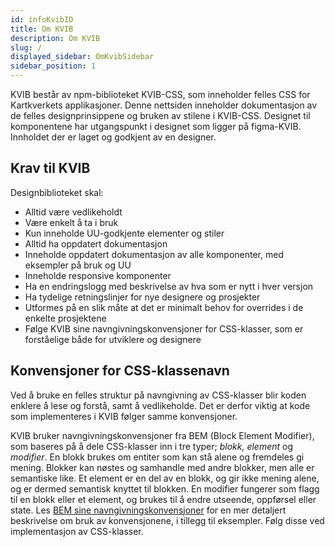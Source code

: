 ```yaml
---
id: infoKvibID
title: Om KVIB
description: Om KVIB
slug: /
displayed_sidebar: OmKvibSidebar
sidebar_position: 1
---
```


KVIB består av npm-biblioteket KVIB-CSS, som inneholder felles CSS for Kartkverkets applikasjoner.
Denne nettsiden inneholder dokumentasjon av de felles designprinsippene og bruken av stilene i KVIB-CSS. Designet til komponentene har utgangspunkt i designet som ligger på figma-KVIB. Innholdet der er laget og godkjent av en designer.

## Krav til KVIB

Designbiblioteket skal:

* Alltid være vedlikeholdt
* Være enkelt å ta i bruk
* Kun inneholde UU-godkjente elementer og stiler
* Alltid ha oppdatert dokumentasjon
* Inneholde oppdatert dokumentasjon av alle komponenter, med eksempler på bruk og UU
* Inneholde responsive komponenter
* Ha en endringslogg med beskrivelse av hva som er nytt i hver versjon
* Ha tydelige retningslinjer for nye designere og prosjekter
* Utformes på en slik måte at det er minimalt behov for overrides i de enkelte prosjektene
* Følge KVIB sine navngivningskonvensjoner for CSS-klasser, som er forståelige både for utviklere og designere


## Konvensjoner for CSS-klassenavn
Ved å bruke en felles struktur på navngivning av CSS-klasser blir koden enklere å lese og forstå, samt å vedlikeholde. Det er derfor viktig at kode som implementeres i KVIB følger samme konvensjoner.

KVIB bruker navngivningskonvensjoner fra BEM (Block Element Modifier), som baseres på å dele CSS-klasser inn i tre typer; _blokk, element_ og _modifier_. En blokk brukes om entiter som kan stå alene og fremdeles gi mening. 
Blokker kan nøstes og samhandle med andre blokker, men alle er semantiske like.
Et element er en del av en blokk, og gir ikke mening alene, og er dermed semantisk knyttet til blokken. En modifier fungerer som flagg til en blokk eller et element, og brukes til å endre utseende, oppførsel eller state. 
Les <a href="http://getbem.com/naming/" class="underline"> BEM sine navngivningskonvensjoner</a> for en mer detaljert beskrivelse om bruk av konvensjonene, i tillegg til eksempler. Følg disse ved implementasjon av CSS-klasser. 


